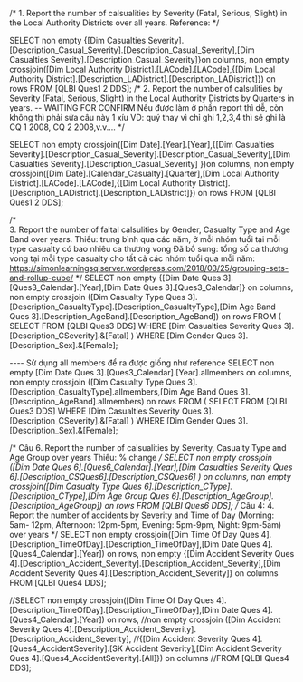 ﻿/*
	1. Report the number of calsualities by Severity (Fatal, Serious, Slight) in the Local
    Authority Districts over all years. Reference:
*/

SELECT 
non empty {[Dim Casualties Severity].[Description_Casual_Severity].[Description_Casual_Severity],[Dim Casualties Severity].[Description_Casual_Severity]}on columns,
non empty crossjoin([Dim Local Authority District].[LACode].[LACode],{[Dim Local Authority District].[Description_LADistrict].[Description_LADistrict]}) on rows
FROM [QLBI Ques1 2 DDS];
/*
2. Report the number of calsulities by Severity (Fatal, Serious, Slight) in the Local
Authority Districts by Quarters in years. -- WAITING FOR CONFIRM
Nếu được làm ở phần report thì dễ, còn không thì phải sửa câu này 1 xíu
VD: quý thay vì chỉ ghi 1,2,3,4 thì sẽ ghi là CQ 1 2008, CQ 2 2008,v.v....
*/

SELECT 
non empty crossjoin([Dim Date].[Year].[Year],{[Dim Casualties Severity].[Description_Casual_Severity].[Description_Casual_Severity],[Dim Casualties Severity].[Description_Casual_Severity] })on columns,
non empty crossjoin([Dim Date].[Calendar_Casualty].[Quarter],[Dim Local Authority District].[LACode].[LACode],{[Dim Local Authority District].[Description_LADistrict].[Description_LADistrict]}) on rows
FROM [QLBI Ques1 2 DDS];

/*	
3. Report the number of faltal calsulities by Gender, Casualty Type and Age Band
over years. 
Thiếu: trung bình qua các năm, ở mỗi nhóm tuổi tại mỗi type casualty có bao nhiêu ca thương vong
Đã bổ sung: tổng số ca thương vong tại mỗi type casualty cho tất cả các nhóm tuổi qua mỗi năm: https://simonlearningsqlserver.wordpress.com/2018/03/25/grouping-sets-and-rollup-cube/
*/
SELECT non empty {[Dim Date Ques 3].[Ques3_Calendar].[Year],[Dim Date Ques 3].[Ques3_Calendar]} on columns, 
non empty crossjoin ([Dim Casualty Type Ques 3].[Description_CasualtyType].[Description_CasualtyType],[Dim Age Band Ques 3].[Description_AgeBand].[Description_AgeBand]) on rows
FROM (
	SELECT
	FROM [QLBI Ques3 DDS]
    WHERE [Dim Casualties Severity Ques 3].[Description_CSeverity].&[Fatal]
)
WHERE [Dim Gender Ques 3].[Description_Sex].&[Female];

---- Sử dụng all members để ra được giống như reference
SELECT non empty [Dim Date Ques 3].[Ques3_Calendar].[Year].allmembers on columns, 
non empty crossjoin ([Dim Casualty Type Ques 3].[Description_CasualtyType].allmembers,[Dim Age Band Ques 3].[Description_AgeBand].allmembers) on rows
FROM (
	SELECT
	FROM [QLBI Ques3 DDS]
    WHERE [Dim Casualties Severity Ques 3].[Description_CSeverity].&[Fatal]
)
WHERE [Dim Gender Ques 3].[Description_Sex].&[Female];

/*
	Câu 6. Report the number of calsualities by Severity, Casualty Type and Age Group over years
	Thiếu: % change
*/
SELECT non empty crossjoin ([Dim Date Ques 6].[Ques6_Calendar].[Year],[Dim Casualties Severity Ques 6].[Description_CSQues6].[Description_CSQues6] ) on columns, 
non empty crossjoin([Dim Casualty Type Ques 6].[Description_CType].[Description_CType],[Dim Age Group Ques 6].[Description_AgeGroup].[Description_AgeGroup]) on rows
FROM [QLBI Ques6 DDS];
/*
	Câu 4: 4. Report the number of accidents by Severity and Time of Day (Morning: 5am-
   12pm, Afternoon: 12pm-5pm, Evening: 5pm-9pm, Night: 9pm-5am) over years
*/
SELECT non empty crossjoin([Dim Time Of Day Ques 4].[Description_TimeOfDay].[Description_TimeOfDay],[Dim Date Ques 4].[Ques4_Calendar].[Year]) on rows,
non empty {[Dim Accident Severity Ques 4].[Description_Accident_Severity].[Description_Accident_Severity],[Dim Accident Severity Ques 4].[Description_Accident_Severity]} on columns
FROM [QLBI Ques4 DDS];

//SELECT non empty crossjoin([Dim Time Of Day Ques 4].[Description_TimeOfDay].[Description_TimeOfDay],[Dim Date Ques 4].[Ques4_Calendar].[Year]) on rows,
//non empty crossjoin ([Dim Accident Severity Ques 4].[Description_Accident_Severity].[Description_Accident_Severity],
//{[Dim Accident Severity Ques 4].[Ques4_AccidentSeverity].[SK Accident Severity],[Dim Accident Severity Ques 4].[Ques4_AccidentSeverity].[All]}) on columns
//FROM [QLBI Ques4 DDS];